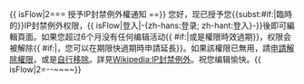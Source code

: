 {{ {{{|safesubst:}}}isFlow|2=== 授予IP封禁例外權通知 ==}}
您好，现已授予您{{<includeonly>subst:</includeonly>#if:{{{temp|}}}|臨時的}}IP封禁例外权限，{{ {{{|safesubst:}}}isFlow|登入|-{zh-hans:登录; zh-hant:登入}-}}後即可編輯頁面。如果您超过6个月没有任何编辑活动{{ {{{|safesubst:}}}#if:{{{temp|}}}|或是權限時效過期}}，权限会被解除{{ {{{|safesubst:}}}#if:{{{temp|}}}|，您可以在期限快過期時申請延長}}。如果該權限已無用，請[[WP:REVOKE|申請解除權限]]，或是[[Special:用户权限|自行移除]]。詳見[[Wikipedia:IP封禁例外]]。祝您编辑愉快。{{ {{{|safesubst:}}}isFlow|2=--~~<includeonly></includeonly>~~}}<noinclude>
{{template doc}}
</noinclude>